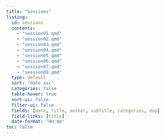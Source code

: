 ```yaml
---
title: "Sessions"
listing:
  id: sessions
  contents:
    - "session01.qmd"
    - "session02.qmd"
    - "session03.qmd"
    - "session04.qmd"
    - "session05.qmd"
    - "session06.qmd"
    - "session07.qmd"
    - "session08.qmd"
  type: default
  sort: "date asc"
  categories: false
  table-hover: true
  sort-ui: false
  filter-ui: false
  fields: [date, title, author, subtitle, categories, day]
  field-links: [title]
  date-format: "HH:mm"
toc: false
---
```


::: {#sessions}
:::
